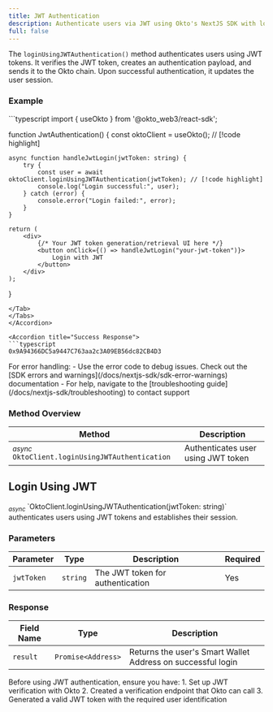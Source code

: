 ```yaml
---
title: JWT Authentication
description: Authenticate users via JWT using Okto's NextJS SDK with loginUsingJWTAuthentication method for secure, token-based session management.
full: false
---
```



<AIMarkdownComponent isIndex={false} />

The `loginUsingJWTAuthentication()` method authenticates users using JWT tokens. It verifies the JWT token, creates an authentication payload, and sends it to the  Okto chain. Upon successful authentication, it updates the user session.

### Example

<Accordions defaultValue="Usage">
<Accordion title="Usage">
<Tabs items={['TypeScript']}>
<Tab value="TypeScript">
```typescript
import { useOkto } from '@okto_web3/react-sdk';

function JwtAuthentication() {
const oktoClient = useOkto(); // [!code highlight]

    async function handleJwtLogin(jwtToken: string) {
        try {
            const user = await oktoClient.loginUsingJWTAuthentication(jwtToken); // [!code highlight]
            console.log("Login successful:", user);
        } catch (error) {
            console.error("Login failed:", error);
        }
    }

    return (
        <div>
            {/* Your JWT token generation/retrieval UI here */}
            <button onClick={() => handleJwtLogin("your-jwt-token")}>
                Login with JWT
            </button>
        </div>
    );

}

````
</Tab>
</Tabs>
</Accordion>

<Accordion title="Success Response">
```typescript
0x9A94366DC5a9447C763aa2c3A09EB56dc82CB4D3
````

</Accordion>
</Accordions>

<Callout title="Note" type="info">
  For error handling: - Use the error code to debug issues. Check out the [SDK
  errors and warnings](/docs/nextjs-sdk/sdk-error-warnings) documentation - For
  help, navigate to the [troubleshooting guide](/docs/nextjs-sdk/troubleshooting)
  to contact support
</Callout>

### Method Overview

| Method                                                           | Description                        |
| ---------------------------------------------------------------- | ---------------------------------- |
| <sub><i>async</i></sub> `OktoClient.loginUsingJWTAuthentication` | Authenticates user using JWT token |

<div className="method-box">

## Login Using JWT

<sub>
  <i>async</i>
</sub>
`OktoClient.loginUsingJWTAuthentication(jwtToken: string)` authenticates users
using JWT tokens and establishes their session.

### Parameters

| Parameter  | Type     | Description                      | Required |
| ---------- | -------- | -------------------------------- | -------- |
| `jwtToken` | `string` | The JWT token for authentication | Yes      |

### Response

<Callout title="Success Response">

| Field Name | Type               | Description                                                 |
| ---------- | ------------------ | ----------------------------------------------------------- |
| `result`   | `Promise<Address>` | Returns the user's Smart Wallet Address on successful login |

</Callout>

</div>

<Callout title="Important" type="warn">
Before using JWT authentication, ensure you have: 
1. Set up JWT verification with Okto 
2. Created a verification endpoint that Okto can call 
3. Generated a valid JWT token with the required user identification
</Callout>
